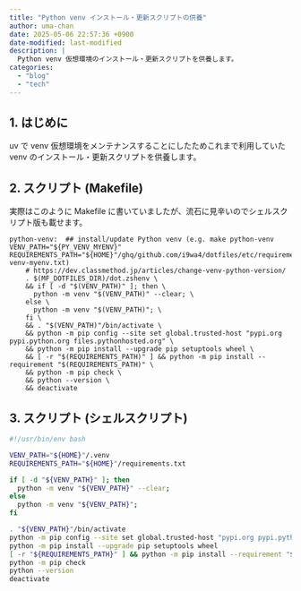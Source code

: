 ```yaml
---
title: "Python venv インストール・更新スクリプトの供養"
author: uma-chan
date: 2025-05-06 22:57:36 +0900
date-modified: last-modified
description: |
  Python venv 仮想環境のインストール・更新スクリプトを供養します。
categories:
  - "blog"
  - "tech"
---
```


## 1. はじめに

uv で venv 仮想環境をメンテナンスすることにしたためこれまで利用していた venv のインストール・更新スクリプトを供養します。

## 2. スクリプト (Makefile)

実際はこのように Makefile に書いていましたが、流石に見辛いのでシェルスクリプト版も載せます。

```.Makefile
python-venv:  ## install/update Python venv (e.g. make python-venv VENV_PATH="${PY_VENV_MYENV}" REQUIREMENTS_PATH="${HOME}"/ghq/github.com/i9wa4/dotfiles/etc/requirements-venv-myenv.txt)
	# https://dev.classmethod.jp/articles/change-venv-python-version/
	. $(MF_DOTFILES_DIR)/dot.zshenv \
	&& if [ -d "$(VENV_PATH)" ]; then \
	  python -m venv "$(VENV_PATH)" --clear; \
	else \
	  python -m venv "$(VENV_PATH)"; \
	fi \
	&& . "$(VENV_PATH)"/bin/activate \
	&& python -m pip config --site set global.trusted-host "pypi.org pypi.python.org files.pythonhosted.org" \
	&& python -m pip install --upgrade pip setuptools wheel \
	&& [ -r "$(REQUIREMENTS_PATH)" ] && python -m pip install --requirement "$(REQUIREMENTS_PATH)" \
	&& python -m pip check \
	&& python --version \
	&& deactivate
```

## 3. スクリプト (シェルスクリプト)

```.sh
#!/usr/bin/env bash

VENV_PATH="${HOME}"/.venv
REQUIREMENTS_PATH="${HOME}"/requirements.txt

if [ -d "${VENV_PATH}" ]; then
  python -m venv "${VENV_PATH}" --clear;
else
  python -m venv "${VENV_PATH}";
fi

. "${VENV_PATH}"/bin/activate
python -m pip config --site set global.trusted-host "pypi.org pypi.python.org files.pythonhosted.org"
python -m pip install --upgrade pip setuptools wheel
[ -r "${REQUIREMENTS_PATH}" ] && python -m pip install --requirement "${REQUIREMENTS_PATH}"
python -m pip check
python --version
deactivate
```
